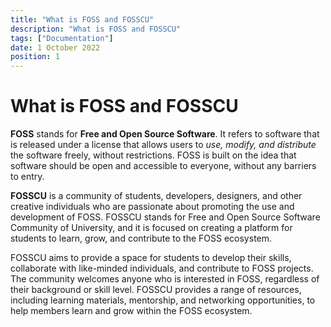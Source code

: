 ```yaml
---
title: "What is FOSS and FOSSCU"
description: "What is FOSS and FOSSCU"
tags: ["Documentation"]
date: 1 October 2022
position: 1
---
```


# What is FOSS and FOSSCU

**FOSS** stands for **Free and Open Source Software**. It refers to software that is released under a license that allows users to *use, modify, and distribute* the software freely, without restrictions. FOSS is built on the idea that software should be open and accessible to everyone, without any barriers to entry.

**FOSSCU** is a community of students, developers, designers, and other creative individuals who are passionate about promoting the use and development of FOSS. FOSSCU stands for Free and Open Source Software Community of University, and it is focused on creating a platform for students to learn, grow, and contribute to the FOSS ecosystem.

FOSSCU aims to provide a space for students to develop their skills, collaborate with like-minded individuals, and contribute to FOSS projects. The community welcomes anyone who is interested in FOSS, regardless of their background or skill level. FOSSCU provides a range of resources, including learning materials, mentorship, and networking opportunities, to help members learn and grow within the FOSS ecosystem.
